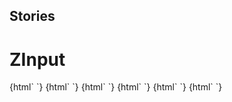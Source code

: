 
## Stories

<Meta title="Inputs/ZInput" component="z-input" />

  # ZInput

<Preview>
  <Story name="z-input type:text">
    {html`
      <z-input
        type="${select('type', ["text", "password", "number", "email"], 'text')}"
        label="${text('label', 'text')}"
        placeholder="${text('placeholder', 'placeholder')}"
        disabled="${boolean('disabled', false)}"
        value="${text('value', 'value')}"
        status="${select('status', ['default', ...Object.keys(InputStatusEnum)], 'default')}"
        message="${text('message', 'This is valid')}"
        readonly="${boolean('readonly', false)}"
      ></z-input>`}
  </Story>
  <Story name="z-input type:checkbox">
    {html`
      <z-input
        type="checkbox"
        label="${text('label', 'Checkbox Label')}"
        labelafter="${boolean('labelafter', true)}"
        placeholder="${text('placeholder', 'placeholder')}"
        disabled="${boolean('disabled', false)}"
        value="${text('value', 'checkbox')}"
        readonly="${boolean('readonly', false)}"
        checked="${boolean('checked', true)}"
      ></z-input>`}
  </Story>
  <Story name="z-input type:radio">
    {html`
      <z-input
        type="radio"
        label="${text('label', 'Radio Label')}"
        labelafter="${boolean('labelafter', true)}"
        placeholder="${text('placeholder', 'placeholder')}"
        disabled="${boolean('disabled', false)}"
        value="${text('value', 'radio')}"
        readonly="${boolean('readonly', false)}"
        checked="${boolean('checked', true)}"
      ></z-input>`}
  </Story>
  <Story name="z-input type:select">
    {html`
      <z-input
        type="select"
        label="${text('label', 'Select Label')}"
        placeholder="${text('placeholder', 'placeholder')}"
        status="${text('status', 'success')}"
        message="${text('message', 'This is valid')}"
        value="${text('value', 'select')}"
        items='[{"id":"item_1","name":"first item","selected":false},{"id":"item_2","name":"second item","selected":true}]'
      ></z-input>`}
  </Story>
  <Story name="z-input type:textarea">
    {html`
      <z-input
        type="textarea"
        label="${text('label', 'Select Label')}"
        placeholder="${text('placeholder', 'placeholder')}"
        status="${text('status', 'success')}"
        message="${text('message', 'This is valid')}"
        value="${text('value', 'select')}"
      ></z-input>`}
  </Story>
  <Story name="z-input type:password">
    {html`
      <z-input
        type="password"
        label="${text('label', 'Password Label')}"
        placeholder="${text('placeholder', 'Password')}"
      ></z-input>`}
  </Story>
</Preview>

  <Props of="z-input" />

